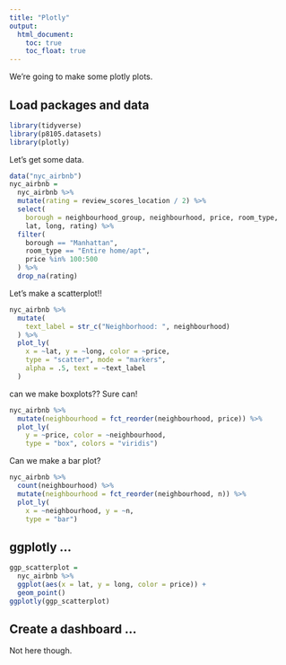```yaml
---
title: "Plotly"
output: 
  html_document:
    toc: true
    toc_float: true
---
```


We're going to make some plotly plots. 

## Load packages and data

```r
library(tidyverse)
library(p8105.datasets)
library(plotly)
```

Let's get some data.

```r
data("nyc_airbnb")
nyc_airbnb = 
  nyc_airbnb %>% 
  mutate(rating = review_scores_location / 2) %>% 
  select(
    borough = neighbourhood_group, neighbourhood, price, room_type,
    lat, long, rating) %>% 
  filter(
    borough == "Manhattan",
    room_type == "Entire home/apt",
    price %in% 100:500
  ) %>% 
  drop_na(rating)
```

Let's make a scatterplot!!

```r
nyc_airbnb %>% 
  mutate(
    text_label = str_c("Neighborhood: ", neighbourhood)
  ) %>% 
  plot_ly(
    x = ~lat, y = ~long, color = ~price,
    type = "scatter", mode = "markers",
    alpha = .5, text = ~text_label
  )
```

can we make boxplots?? Sure can!

```r
nyc_airbnb %>% 
  mutate(neighbourhood = fct_reorder(neighbourhood, price)) %>% 
  plot_ly(
    y = ~price, color = ~neighbourhood,
    type = "box", colors = "viridis")
```


Can we make a bar plot?

```r
nyc_airbnb %>% 
  count(neighbourhood) %>% 
  mutate(neighbourhood = fct_reorder(neighbourhood, n)) %>%
  plot_ly(
    x = ~neighbourhood, y = ~n,
    type = "bar")
```


## ggplotly ...

```r
ggp_scatterplot = 
  nyc_airbnb %>% 
  ggplot(aes(x = lat, y = long, color = price)) + 
  geom_point()
ggplotly(ggp_scatterplot)
```


## Create a dashboard ...

Not here though. 